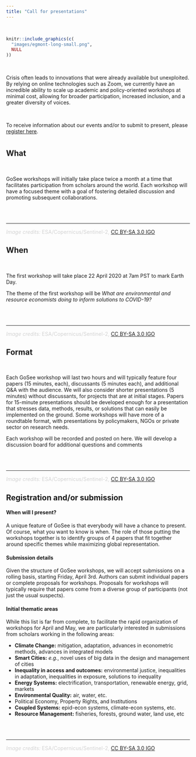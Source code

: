 ```yaml
---
title: "Call for presentations"
---
```


<br>

```r
knitr::include_graphics(c(
  "images/egmont-long-small.png",
  NULL
))
```

<br>

Crisis often leads to innovations that were already available but unexploited. By relying on online technologies such as Zoom, we currently have an incredible ability to scale up academic and policy-oriented workshops at minimal cost, allowing for broader participation, increased inclusion, and a greater diversity of voices.

<br>

To receive information about our events and/or to submit to present, please [register here](https://edrubin.typeform.com/to/WpCbOW).

# {.tabset .tabset-fade}

## **What**

<br>

GoSee workshops will initially take place twice a month at a time that facilitates participation from scholars around the world. Each workshop will have a focused theme with a goal of fostering detailed discussion and promoting subsequent collaborations.

<br><br>

---

<font color="#d3d3d3">*Image credits:* ESA/Copernicus/Sentinel-2, [CC BY-SA 3.0 IGO](http://www.esa.int/ESA_Multimedia/Terms_and_Conditions)</font>

## **When**

<br>

The first workshop will take place 22 April 2020 at 7am PST to mark Earth Day.

The theme of the first workshop will be *What are environmental and resource economists doing to inform solutions to COVID-19?*

<br><br>

---

<font color="#d3d3d3">*Image credits:* ESA/Copernicus/Sentinel-2, [CC BY-SA 3.0 IGO](http://www.esa.int/ESA_Multimedia/Terms_and_Conditions)</font>

## **Format**

<br>

Each GoSee workshop will last two hours and will typically feature four papers (15 minutes, each), discussants (5 minutes each), and additional Q&A with the audience. We will also consider shorter presentations (5 minutes) without discussants, for projects that are at initial stages. Papers for 15-minute presentations should be developed enough for a presentation that stresses data, methods, results, or solutions that can easily be implemented on the ground. Some workshops will have more of a roundtable format, with presentations by policymakers, NGOs or private sector on research needs.

Each workshop will be recorded and posted on here. We will develop a discussion board for additional questions and comments

<br><br>

---

<font color="#d3d3d3">*Image credits:* ESA/Copernicus/Sentinel-2, [CC BY-SA 3.0 IGO](http://www.esa.int/ESA_Multimedia/Terms_and_Conditions)</font>

## **Registration and/or submission**

#### When will I present?

A unique feature of GoSee is that everybody will have a chance to present. Of course, what you want to know is when. The role of those putting the workshops together is to identify groups of 4 papers that fit together around specific themes while maximizing global representation.

#### Submission details

Given the structure of GoSee workshops, we will accept submissions on a rolling basis, starting Friday, April 3rd. Authors can submit individual papers or complete proposals for workshops. Proposals for workshops will typically require that papers come from a diverse group of participants (not just the usual suspects).

#### Initial thematic areas

While this list is far from complete, to facilitate the rapid organization of workshops for April and May, we are particularly interested in submissions from scholars working in the following areas:

- **Climate Change:** mitigation, adaptation, advances in econometric methods, advances in integrated models
- **Smart Cities:** *e.g.*, novel uses of big data in the design and management of cities
- **Inequality in access and outcomes:** environmental justice, inequalities in adaptation, inequalities in exposure, solutions to inequality
- **Energy Systems:** electrification, transportation, renewable energy, grid, markets
- **Environmental Quality:** air, water, etc.
- Political Economy, Property Rights, and Institutions
- **Coupled Systems:** epid-econ systems, climate-econ systems, etc.
- **Resource Management:** fisheries, forests, ground water, land use, etc

<br><br>

---

<font color="#d3d3d3">*Image credits:* ESA/Copernicus/Sentinel-2, [CC BY-SA 3.0 IGO](http://www.esa.int/ESA_Multimedia/Terms_and_Conditions)</font>
